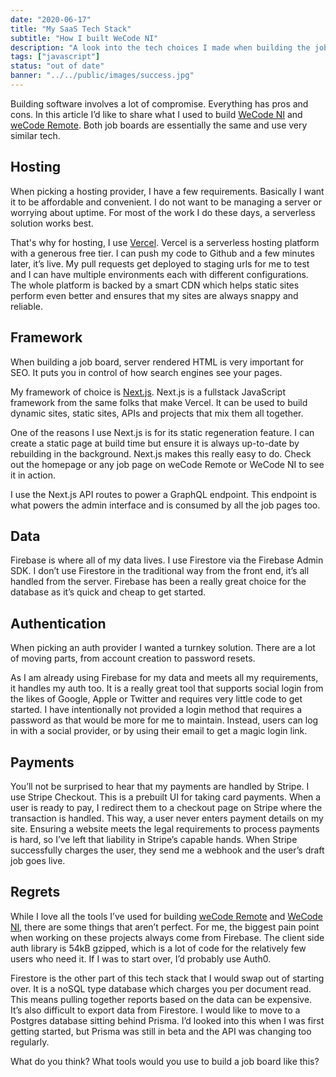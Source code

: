 ```yaml
---
date: "2020-06-17"
title: "My SaaS Tech Stack"
subtitle: "How I built WeCode NI"
description: "A look into the tech choices I made when building the job boards, WeCode NI and WeCode Remote."
tags: ["javascript"]
status: "out of date"
banner: "../../public/images/success.jpg"
---
```


Building software involves a lot of compromise. Everything has pros and cons. In this article I’d like to share what I used to build [WeCode NI](https://wecodeni.com) and [weCode Remote](https://wecoderemote.com). Both job boards are essentially the same and use very similar tech.

## Hosting

When picking a hosting provider, I have a few requirements. Basically I want it to be affordable and convenient. I do not want to be managing a server or worrying about uptime. For most of the work I do these days, a serverless solution works best.

That's why for hosting, I use [Vercel](https://vercel.com). Vercel is a serverless hosting platform with a generous free tier. I can push my code to Github and a few minutes later, it’s live. My pull requests get deployed to staging urls for me to test and I can have multiple environments each with different configurations.
The whole platform is backed by a smart CDN which helps static sites perform even better and ensures that my sites are always snappy and reliable.

## Framework

When building a job board, server rendered HTML is very important for SEO. It puts you in control of how search engines see your pages.

My framework of choice is [Next.js](https://nextjs.org). Next.js is a fullstack JavaScript framework from the same folks that make Vercel. It can be used to build dynamic sites, static sites, APIs and projects that mix them all together.

One of the reasons I use Next.js is for its static regeneration feature. I can create a static page at build time but ensure it is always up-to-date by rebuilding in the background. Next.js makes this really easy to do. Check out the homepage or any job page on weCode Remote or WeCode NI to see it in action.

I use the Next.js API routes to power a GraphQL endpoint. This endpoint is what powers the admin interface and is consumed by all the job pages too.

## Data

Firebase is where all of my data lives. I use Firestore via the Firebase Admin SDK. I don’t use Firestore in the traditional way from the front end, it’s all handled from the server. Firebase has been a really great choice for the database as it’s quick and cheap to get started.

## Authentication

When picking an auth provider I wanted a turnkey solution. There are a lot of moving parts, from account creation to password resets.

As I am already using Firebase for my data and meets all my requirements, it handles my auth too. It is a really great tool that supports social login from the likes of Google, Apple or Twitter and requires very little code to get started. I have intentionally not provided a login method that requires a password as that would be more for me to maintain. Instead, users can log in with a social provider, or by using their email to get a magic login link.

## Payments

You’ll not be surprised to hear that my payments are handled by Stripe. I use Stripe Checkout. This is a prebuilt UI for taking card payments. When a user is ready to pay, I redirect them to a checkout page on Stripe where the transaction is handled. This way, a user never enters payment details on my site. Ensuring a website meets the legal requirements to process payments is hard, so I’ve left that liability in Stripe’s capable hands. When Stripe successfully charges the user, they send me a webhook and the user’s draft job goes live.

## Regrets

While I love all the tools I’ve used for building [weCode Remote](https://wecoderemote.com) and [WeCode NI](https://wecodeni.com), there are some things that aren’t perfect. For me, the biggest pain point when working on these projects always come from Firebase. The client side auth library is 54kB gzipped, which is a lot of code for the relatively few users who need it. If I was to start over, I’d probably use Auth0.

Firestore is the other part of this tech stack that I would swap out of starting over. It is a noSQL type database which charges you per document read. This means pulling together reports based on the data can be expensive. It’s also difficult to export data from Firestore. I would like to move to a Postgres database sitting behind Prisma. I’d looked into this when I was first getting started, but Prisma was still in beta and the API was changing too regularly.

What do you think? What tools would you use to build a job board like this?
